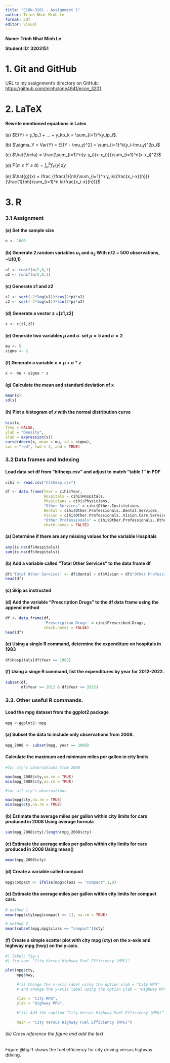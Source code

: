 ```yaml
---
title: "ECON-3201 - Assignment 1"
author: Trinh Nhat Minh Le
format: pdf
editor: visual
---
```


**Name: Trinh Nhat Minh Le**

**Student ID: 3203151**

# 1. Git and GitHub

URL to my assignment's directory on GitHub: <https://github.com/minhclone4641/econ_3201>.

# 2. LaTeX

#### Rewrite mentioned equations in Latex

(a) $E(Y) = y_1p_1 + ... + y_kp_k = \sum_{i=1}^ky_ip_i$.

(b) $\sigma_Y = Var(Y) = E[(Y - \mu_y)^2] = \sum_{i=1}^k(y_i-\mu_y)^2p_i$

(c) $\hat{\beta} = \frac{\sum_{i=1}^n(y-y_i)(x-x_i)}{\sum_{i=1}^n(x-x_i)^2}$

(d) $P(a \leq Y \leq b) = \int_{a}^{b}f_Y(y)dy$

(e) $\hat{g}(x) = \frac
{\frac{1}{nh}\sum_{i=1}^n y_ik(\frac{x_i-x}{h})}
{\frac{1}{nh}\sum_{i=1}^n k(\frac{x_i-x}{h})}$

# 3. R

### 3.1 Assignment

#### (a) Set the sample size

```r
n <- 1000
```

#### (b) Generate 2 random variables $u_1$ and $u_2$ With n/2 = 500 observations, \~U(0,1)

```r
u1 <- runif(n/2,0,1) 
u2 <- runif(n/2,0,1)
```

#### (c) Generate z1 and z2

```r
z1 <- sqrt(-2*log(u1))*cos(2*pi*u2)
z2 <- sqrt(-2*log(u1))*sin(2*pi*u2)
```

#### (d) Generate a vector z =\[z1,z2\]

```r
z <- c(z1,z2)
```

#### (e) Generate two variables $\mu$ and $\sigma$. set $\mu = 5$ and $\sigma =2$

```r
mu <- 5
sigma <- 2
```

#### (f) Generate a variable $x = \mu + \sigma * z$

```r
x <- mu + sigma * z
```

#### (g) Calculate the mean and standard deviation of x

```r
mean(x)
sd(x)
```

#### (h) Plot a histogram of 𝑥 with the normal distribution curve

```r
hist(x,
freq = FALSE,
ylab = "Density",
xlab = expression(x))
curve(dnorm(x, mean = mu, sd = sigma),
col = "red", lwd = 2, add = TRUE)
```

### 3.2 Data frames and Indexing

#### Load data set df from "hlthexp.csv" and adjust to match "table 1" in PDF

```r
cihi <- read.csv("hlthexp.csv")

df <- data.frame(Year = cihi$Year,
                 Hospitals = cihi$Hospitals,
                 Physicians = cihi$Physicians,
                 "Other Services" = cihi$Other.Institutions,
                 Dental = cihi$Other.Professionals..Dental.Services,
                 Vision = cihi$Other.Professionals..Vision.Care.Services,
                 "Other Professionals" = cihi$Other.Professionals..Other.Services,
                 check.names = FALSE)
```

#### (a) Determine if there are any missing values for the variable Hospitals

```r
any(is.na(df$Hospitals))
sum(is.na(df$Hospitals))
```

#### (b) Add a variable called “Total Other Services” to the data frame df

```r
df$'Total Other Services' <- df$Dental + df$Vision + df$"Other Professionals"
head(df)
```

#### (c) Skip as instructed

#### (d) Add the variable “Prescription Drugs” to the df data frame using the append method

```r
df <- data.frame(df,
                 'Prescription Drugs' = cihi$Prescribed.Drugs,
                 check.names = FALSE)
head(df)
```

#### (e) Using a single R command, determine the expenditure on hospitals in 1983

```r
df$Hospitals[df$Year == 1983]
```

#### (f) Using a singe R command, list the expenditures by year for 2012-2022.

```r
subset(df,
       df$Year >= 2012 & df$Year <= 2022)
```

### 3.3. Other useful R commands.

#### Load the mpg dataset from the ggplot2 package

```r
mpg <-ggplot2::mpg
```

#### (a) Subset the data to include only observations from 2008.

```r
mpg_2008 <- subset(mpg, year == 2008)
```

#### Calculate the maximum and minimum miles per gallon in city limits

```r
#for cty's observations from 2008

max(mpg_2008$cty,na.rm = TRUE)
min(mpg_2008$cty,na.rm = TRUE)

#for all cty's observations

max(mpg$cty,na.rm = TRUE)
min(mpg$cty,na.rm = TRUE)
```

#### (b) Estimate the average miles per gallon within city limits for cars produced in 2008 Using average formula

```r
sum(mpg_2008$cty)/length(mpg_2008$cty)
```

#### (c) Estimate the average miles per gallon within city limits for cars produced in 2008 Using mean()

```r
mean(mpg_2008$cty)
```

#### (d) Create a variable called compact

```r
mpg$compact <- ifelse(mpg$class == "compact",1,0)
```

#### (e) Estimate the average miles per gallon within city limits for compact cars.

```r
# method 1
mean(mpg$cty[mpg$compact == 1], na.rm = TRUE)
```

```r
# method 2
mean(subset(mpg,mpg$class == "compact")$cty)
```

#### (f) Create a simple scatter plot with city mpg (cty) on the x-axis and highway mpg (hwy) on the y-axis.

```r
#| label: fig-1
#| fig-cap: "City Versus Highway Fuel Efficiency (MPG)"

plot(mpg$cty,
     mpg$hwy,
     
     #(i) Change the x-axis label using the option xlab = "City MPG"
     # and change the y-axis label using the option ylab = "Highway MPG"
     
     xlab = "City MPG",
     ylab = "Highway MPG",
     
     #(ii) Add the caption “City Versus Highway Fuel Efficiency (MPG)”
     
     main = "City Versus Highway Fuel Efficiency (MPG)")
```

###### (iii) Cross reference the figure and add the text

Figure @fig-1 shows the fuel efficiency for city driving versus highway driving.
